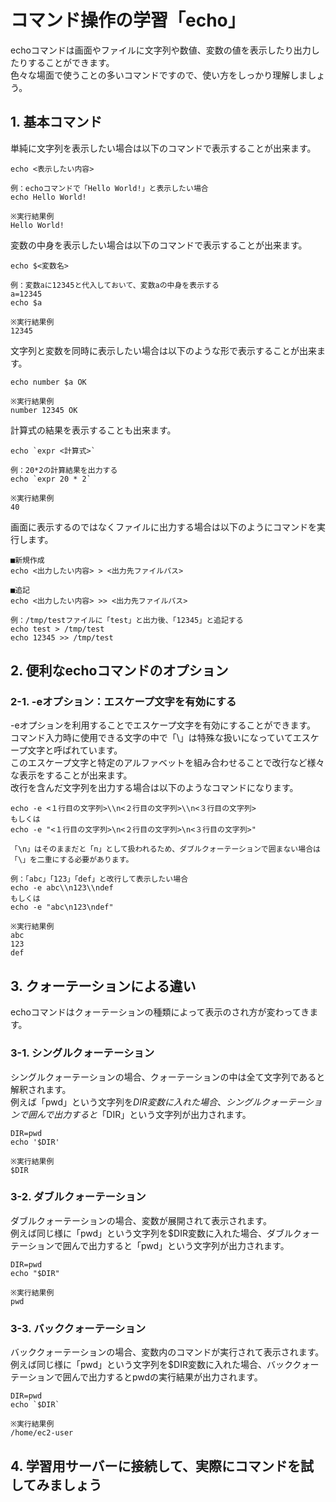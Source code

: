 # コマンド操作の学習「echo」
echoコマンドは画面やファイルに文字列や数値、変数の値を表示したり出力したりすることができます。  
色々な場面で使うことの多いコマンドですので、使い方をしっかり理解しましょう。
## 1. 基本コマンド
単純に文字列を表示したい場合は以下のコマンドで表示することが出来ます。
```shell
echo <表示したい内容>

例：echoコマンドで「Hello World!」と表示したい場合
echo Hello World!

※実行結果例
Hello World!
```
変数の中身を表示したい場合は以下のコマンドで表示することが出来ます。
```shell
echo $<変数名>

例：変数aに12345と代入しておいて、変数aの中身を表示する
a=12345
echo $a

※実行結果例
12345
```
文字列と変数を同時に表示したい場合は以下のような形で表示することが出来ます。
```shell
echo number $a OK

※実行結果例
number 12345 OK
```
計算式の結果を表示することも出来ます。
```shell
echo `expr <計算式>`

例：20*2の計算結果を出力する
echo `expr 20 * 2`

※実行結果例
40
```
画面に表示するのではなくファイルに出力する場合は以下のようにコマンドを実行します。
```shell
■新規作成
echo <出力したい内容> > <出力先ファイルパス>

■追記
echo <出力したい内容> >> <出力先ファイルパス>

例：/tmp/testファイルに「test」と出力後、「12345」と追記する
echo test > /tmp/test
echo 12345 >> /tmp/test
```
## 2. 便利なechoコマンドのオプション
### 2-1. -eオプション：エスケープ文字を有効にする
-eオプションを利用することでエスケープ文字を有効にすることができます。  
コマンド入力時に使用できる文字の中で「\」は特殊な扱いになっていてエスケープ文字と呼ばれています。  
このエスケープ文字と特定のアルファベットを組み合わせることで改行など様々な表示をすることが出来ます。  
改行を含んだ文字列を出力する場合は以下のようなコマンドになります。
```shell
echo -e <１行目の文字列>\\n<２行目の文字列>\\n<３行目の文字列>
もしくは
echo -e "<１行目の文字列>\n<２行目の文字列>\n<３行目の文字列>"

「\n」はそのままだと「n」として扱われるため、ダブルクォーテーションで囲まない場合は「\」を二重にする必要があります。

例：「abc」「123」「def」と改行して表示したい場合
echo -e abc\\n123\\ndef
もしくは
echo -e "abc\n123\ndef"

※実行結果例
abc
123
def
```
## 3. クォーテーションによる違い
echoコマンドはクォーテーションの種類によって表示のされ方が変わってきます。
### 3-1. シングルクォーテーション
シングルクォーテーションの場合、クォーテーションの中は全て文字列であると解釈されます。  
例えば「pwd」という文字列を$DIR変数に入れた場合、シングルクォーテーションで囲んで出力すると「$DIR」という文字列が出力されます。
```shell
DIR=pwd
echo '$DIR'

※実行結果例
$DIR
```
### 3-2. ダブルクォーテーション
ダブルクォーテーションの場合、変数が展開されて表示されます。  
例えば同じ様に「pwd」という文字列を$DIR変数に入れた場合、ダブルクォーテーションで囲んで出力すると「pwd」という文字列が出力されます。
```shell
DIR=pwd
echo "$DIR"

※実行結果例
pwd
```
### 3-3. バッククォーテーション
バッククォーテーションの場合、変数内のコマンドが実行されて表示されます。  
例えば同じ様に「pwd」という文字列を$DIR変数に入れた場合、バッククォーテーションで囲んで出力するとpwdの実行結果が出力されます。
```shell
DIR=pwd
echo `$DIR`

※実行結果例
/home/ec2-user
```
## 4. 学習用サーバーに接続して、実際にコマンドを試してみましょう